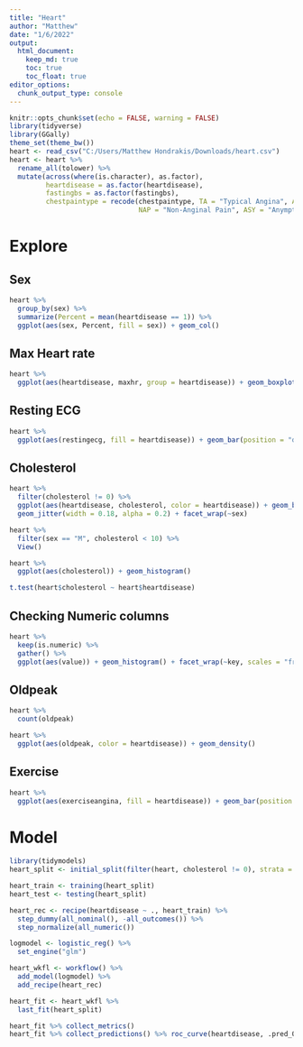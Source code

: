 ```yaml
---
title: "Heart"
author: "Matthew"
date: "1/6/2022"
output: 
  html_document:
    keep_md: true
    toc: true
    toc_float: true
editor_options:
  chunk_output_type: console
---
```


```r
knitr::opts_chunk$set(echo = FALSE, warning = FALSE)
library(tidyverse)
library(GGally)
theme_set(theme_bw())
heart <- read_csv("C:/Users/Matthew Hondrakis/Downloads/heart.csv")
heart <- heart %>%
  rename_all(tolower) %>%
  mutate(across(where(is.character), as.factor),
         heartdisease = as.factor(heartdisease),
         fastingbs = as.factor(fastingbs),
         chestpaintype = recode(chestpaintype, TA = "Typical Angina", ATA = "Atypical Angina", 
                                NAP = "Non-Anginal Pain", ASY = "Anymptomatic"))
```

# Explore

## Sex
```r
heart %>%
  group_by(sex) %>%
  summarize(Percent = mean(heartdisease == 1)) %>%
  ggplot(aes(sex, Percent, fill = sex)) + geom_col()
```

## Max Heart rate
```r
heart %>%
  ggplot(aes(heartdisease, maxhr, group = heartdisease)) + geom_boxplot()
```

## Resting ECG
```r
heart %>%
  ggplot(aes(restingecg, fill = heartdisease)) + geom_bar(position = "dodge")

```

## Cholesterol 
```r
heart %>%
  filter(cholesterol != 0) %>%
  ggplot(aes(heartdisease, cholesterol, color = heartdisease)) + geom_boxplot() + 
  geom_jitter(width = 0.18, alpha = 0.2) + facet_wrap(~sex)

heart %>%
  filter(sex == "M", cholesterol < 10) %>%
  View()

heart %>%
  ggplot(aes(cholesterol)) + geom_histogram()

t.test(heart$cholesterol ~ heart$heartdisease)
```

## Checking Numeric columns
```r
heart %>%
  keep(is.numeric) %>%
  gather() %>%
  ggplot(aes(value)) + geom_histogram() + facet_wrap(~key, scales = "free")
```

## Oldpeak
```r
heart %>%
  count(oldpeak)

heart %>%
  ggplot(aes(oldpeak, color = heartdisease)) + geom_density()
```

## Exercise
```r
heart %>%
  ggplot(aes(exerciseangina, fill = heartdisease)) + geom_bar(position = "dodge") + scale_fill_hue(direction = -1)
```


# Model
```r
library(tidymodels)
heart_split <- initial_split(filter(heart, cholesterol != 0), strata = heartdisease)

heart_train <- training(heart_split)
heart_test <- testing(heart_split)

heart_rec <- recipe(heartdisease ~ ., heart_train) %>%
  step_dummy(all_nominal(), -all_outcomes()) %>%
  step_normalize(all_numeric())

logmodel <- logistic_reg() %>%
  set_engine("glm")

heart_wkfl <- workflow() %>%
  add_model(logmodel) %>%
  add_recipe(heart_rec)

heart_fit <- heart_wkfl %>%
  last_fit(heart_split)

heart_fit %>% collect_metrics()
heart_fit %>% collect_predictions() %>% roc_curve(heartdisease, .pred_0) %>% autoplot()
```







